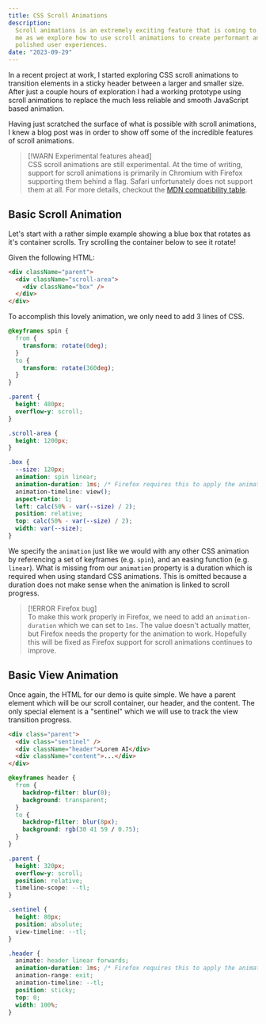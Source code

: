 ```yaml
---
title: CSS Scroll Animations
description:
  Scroll animations is an extremely exciting feature that is coming to CSS. Join
  me as we explore how to use scroll animations to create performant and well
  polished user experiences.
date: "2023-09-29"
---
```



In a recent project at work, I started exploring CSS scroll animations to
transition elements in a sticky header between a larger and smaller size. After
just a couple hours of exploration I had a working prototype using scroll
animations to replace the much less reliable and smooth JavaScript based
animation.

Having just scratched the surface of what is possible with scroll animations, I
knew a blog post was in order to show off some of the incredible features of
scroll animations.

> [!WARN Experimental features ahead]  
> CSS scroll animations are still experimental. At the time of writing, support
> for scroll animations is primarily in Chromium with Firefox supporting them
> behind a flag. Safari unfortunately does not support them at all. For more
> details, checkout the
> [MDN compatibility table](https://developer.mozilla.org/en-US/docs/Web/CSS/animation-timeline#browser_compatibility).

## Basic Scroll Animation

Let's start with a rather simple example showing a blue box that rotates as it's
container scrolls. Try scrolling the container below to see it rotate!

<Demo>
  <BasicScroll />
</Demo>

Given the following HTML:

```html
<div className="parent">
  <div className="scroll-area">
    <div className="box" />
  </div>
</div>
```

To accomplish this lovely animation, we only need to add 3 lines of CSS.

```css {21-23}
@keyframes spin {
  from {
    transform: rotate(0deg);
  }
  to {
    transform: rotate(360deg);
  }
}

.parent {
  height: 480px;
  overflow-y: scroll;
}

.scroll-area {
  height: 1200px;
}

.box {
  --size: 120px;
  animation: spin linear;
  animation-duration: 1ms; /* Firefox requires this to apply the animation */
  animation-timeline: view();
  aspect-ratio: 1;
  left: calc(50% - var(--size) / 2);
  position: relative;
  top: calc(50% - var(--size) / 2);
  width: var(--size);
}
```

We specify the `animation` just like we would with any other CSS animation by
referencing a set of keyframes (e.g. `spin`), and an easing function (e.g.
`linear`). What is missing from our `animation` property is a duration which is
required when using standard CSS animations. This is omitted because a duration
does not make sense when the animation is linked to scroll progress.

> [!ERROR Firefox bug]  
> To make this work properly in Firefox, we need to add an `animation-duration`
> which we can set to `1ms`. The value doesn't actually matter, but Firefox
> needs the property for the animation to work. Hopefully this will be fixed as
> Firefox support for scroll animations continues to improve.

## Basic View Animation

<Demo tight>
  <BasicView />
</Demo>

Once again, the HTML for our demo is quite simple. We have a parent element
which will be our scroll container, our header, and the content. The only
special element is a "sentinel" which we will use to track the view transition
progress.

```html
<div class="parent">
  <div class="sentinel" />
  <div className="header">Lorem AI</div>
  <div className="content">...</div>
</div>
```

```css {16,22,26-29}
@keyframes header {
  from {
    backdrop-filter: blur(0);
    background: transparent;
  }
  to {
    backdrop-filter: blur(8px);
    background: rgb(30 41 59 / 0.75);
  }
}

.parent {
  height: 320px;
  overflow-y: scroll;
  position: relative;
  timeline-scope: --tl;
}

.sentinel {
  height: 80px;
  position: absolute;
  view-timeline: --tl;
}

.header {
  animate: header linear forwards;
  animation-duration: 1ms; /* Firefox requires this to apply the animation */
  animation-range: exit;
  animation-timeline: --tl;
  position: sticky;
  top: 0;
  width: 100%;
}
```
